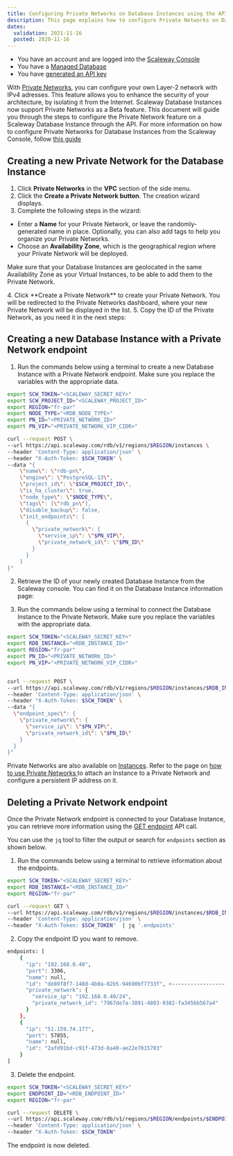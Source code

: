 ```yaml
---
title: Configuring Private Networks on Database Instances using the API
description: This page explains how to configure Private Networks on Database Instances using the API
dates:
  validation: 2021-11-16
  posted: 2020-11-16
---
```


<Message type="requirement">

- You have an account and are logged into the [Scaleway Console](https://console.scaleway.com)
- You have a [Managed Database](/storage/database/concepts/#managed-database/)
- You have [generated an API key](/console/my-project/how-to/generate-api-key/)

</Message>

With [Private Networks](/network/vpc/quickstart/), you can configure your own Layer-2 network with IPv4 adresses. This feature allows you to enhance the security of your architecture, by isolating it from the Internet. 
Scaleway Database Instances now support Private Networks as a Beta feature. This document will guide you through the steps to configure the Private Network feature on a Scaleway Database Instance through the API. For more information on how to configure Private Networks for Database Instances from the Scaleway Console, follow [this guide]()

## Creating a new Private Network for the Database Instance

1. Click **Private Networks** in the **VPC** section of the side menu.
2. Click the **Create a Private Network button**. The creation wizard displays.
3. Complete the following steps in the wizard:
  * Enter a **Name** for your Private Network, or leave the randomly-generated name in place. Optionally, you can also add tags to help you organize your Private Networks.
  * Choose an **Availability Zone**, which is the geographical region where your Private Network will be deployed. 
  <Message type="important">
  
  Make sure that your Database Instances are geolocated in the same Availability Zone as your Virtual Instances, to be able to add them to the Private Network.

  </Message>
4. Click **Create a Private Network** to create your Private Network. You will be redirected to the Private Networks dashboard, where your new Private Network will be displayed in the list.
5. Copy the ID of the Private Network, as you need it in the next steps:
  <Lightbox src="scaleway-pn-dbaas-01.png" alt="" />

## Creating a new Database Instance with a Private Network endpoint

1. Run the commands below using a terminal to create a new Database Instance with a Private Network endpoint. Make sure you replace the variables with the appropriate data.
  ```bash
  export SCW_TOKEN="<SCALEWAY_SECRET_KEY>"
  export SCW_PROJECT_ID="<SCALEWAY_PROJECT_ID>"
  export REGION="fr-par"
  export NODE_TYPE="<RDB_NODE_TYPE>"
  export PN_ID="<PRIVATE_NETWORK_ID>"
  export PN_VIP="<PRIVATE_NETWORK_VIP_CIDR>"
  
  curl --request POST \
  --url https://api.scaleway.com/rdb/v1/regions/$REGION/instances \
  --header 'Content-Type: application/json' \
  --header "X-Auth-Token: $SCW_TOKEN" \
  --data "{
      \"name\": \"rdb-pn\",
      \"engine\": \"PostgreSQL-13\",
      \"project_id\": \"$SCW_PROJECT_ID\",
      \"is_ha_cluster\": true,
      \"node_type\": \"$NODE_TYPE\",
      \"tags\": [\"rdb_pn\"],
      \"disable_backup\": false,
      \"init_endpoints\": [
        {
          \"private_network\": {
            \"service_ip\": \"$PN_VIP\",
            \"private_network_id\": \"$PN_ID\"
          }
        }
      ]
  }"
  ```

2. Retrieve the ID of your newly created Database Instance from the Scaleway console. You can find it on the Database Instance information page:
  <Lightbox src="scaleway-pn-dbaas-02.png" alt="" />

3. Run the commands below using a terminal to connect the Database Instance to the Private Network. Make sure you replace the variables with the appropriate data.
  ```bash 
  export SCW_TOKEN="<SCALEWAY_SECRET_KEY>"
  export RDB_INSTANCE="<RDB_INSTANCE_ID>"
  export REGION="fr-par"
  export PN_ID="<PRIVATE_NETWORK_ID>"
  export PN_VIP="<PRIVATE_NETWORK_VIP_CIDR>"
  
  
  curl --request POST \
  --url https://api.scaleway.com/rdb/v1/regions/$REGION/instances/$RDB_INSTANCE/endpoints \
  --header 'Content-Type: application/json' \
  --header "X-Auth-Token: $SCW_TOKEN" \
  --data "{
    \"endpoint_spec\": {
      \"private_network\": {
        \"service_ip\": \"$PN_VIP\",
        \"private_network_id\": \"$PN_ID\"
      }
    }
  }"
  ```

<Message type="tip">

Private Networks are also available on [Instances](https://www.scaleway.com/en/virtual-instances/). Refer to the page on [how to use Private Networks ](/compute/instances/how-to/use-private-networks/) to attach an Instance to a Private Network and configure a persistent IP address on it.

</Message>

## Deleting a Private Network endpoint

Once the Private Network endpoint is connected to your Database Instance, you can retrieve more information using the [GET endpoint](https://developers.scaleway.com/en/products/rdb/api/#get-e2ee4c) API call.

<Message type="tip">

You can use the `jq` tool to filter the output or search for `endpoints` section as shown below.

</Message>

1. Run the commands below using a terminal to retrieve information about the endpoints.
  ```bash
  export SCW_TOKEN="<SCALEWAY_SECRET_KEY>"
  export RDB_INSTANCE="<RDB_INSTANCE_ID>"
  export REGION="fr-par"
  
  curl --request GET \
  --url https://api.scaleway.com/rdb/v1/regions/$REGION/instances/$RDB_INSTANCE \
  --header 'Content-Type: application/json' \
  --header "X-Auth-Token: $SCW_TOKEN"  | jq '.endpoints'
  ```

2. Copy the endpoint ID you want to remove.
  ```bash
  endpoints: [
      {
        "ip": "192.168.0.40",
        "port": 3306,
        "name": null,
        "id": "de89f8f7-148d-4b0a-82b5-94690bf7733f", <----------------------- This is the PN Endpoint ID
        "private_network": {
          "service_ip": "192.168.0.40/24",
          "private_network_id": "7967de7a-3891-4803-9382-fa3456b567a4"
        }
      },
      {
        "ip": "51.159.74.177",
        "port": 57855,
        "name": null,
        "id": "2afd91bd-c91f-473d-8a40-ae22e7015703"
      }
  ]
  ```

3. Delete the endpoint.
  ```bash
  export SCW_TOKEN="<SCALEWAY_SECRET_KEY>"
  export ENDPOINT_ID="<RDB_ENDPOINT_ID>"
  export REGION="fr-par"
  
  curl --request DELETE \
  --url https://api.scaleway.com/rdb/v1/regions/$REGION/endpoints/$ENDPOINT_ID \
  --header 'Content-Type: application/json' \
  --header "X-Auth-Token: $SCW_TOKEN"
  ```
  The endpoint is now deleted.

